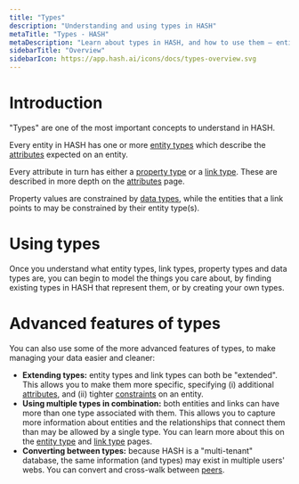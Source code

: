 ```yaml
---
title: "Types"
description: "Understanding and using types in HASH"
metaTitle: "Types - HASH"
metaDescription: "Learn about types in HASH, and how to use them – entity types, property types, link types, and data types"
sidebarTitle: "Overview"
sidebarIcon: https://app.hash.ai/icons/docs/types-overview.svg
---
```


# Introduction

"Types" are one of the most important concepts to understand in HASH.

Every entity in HASH has one or more [entity types](/guide/types/entity-types) which describe the [attributes](/guide/entities/attributes) expected on an entity.

Every attribute in turn has either a [property type](/guide/types/property-types) or a [link type](/guide/types/link-types). These are described in more depth on the [attributes](/guide/entities/attributes) page.

Property values are constrained by [data types](/guide/types/data-types), while the entities that a link points to may be constrained by their entity type(s).

# Using types

Once you understand what entity types, link types, property types and data types are, you can begin to model the things you care about, by finding existing types in HASH that represent them, or by creating your own types.

# Advanced features of types

You can also use some of the more advanced features of types, to make managing your data easier and cleaner:

- **Extending types:** entity types and link types can both be "extended". This allows you to make them more specific, specifying (i) additional [attributes](/guide/entities/attributes), and (ii) tighter [constraints](/guide/entities/attributes#constraints) on an entity.
- **Using multiple types in combination:** both entities and links can have more than one type associated with them. This allows you to capture more information about entities and the relationships that connect them than may be allowed by a single type. You can learn more about this on the [entity type](/guide/types/entity-types) and [link type](/guide/types/link-types) pages.
- **Converting between types:** because HASH is a "multi-tenant" database, the same information (and types) may exist in multiple users' webs. You can convert and cross-walk between [peers](/guide/sharing/peers).
